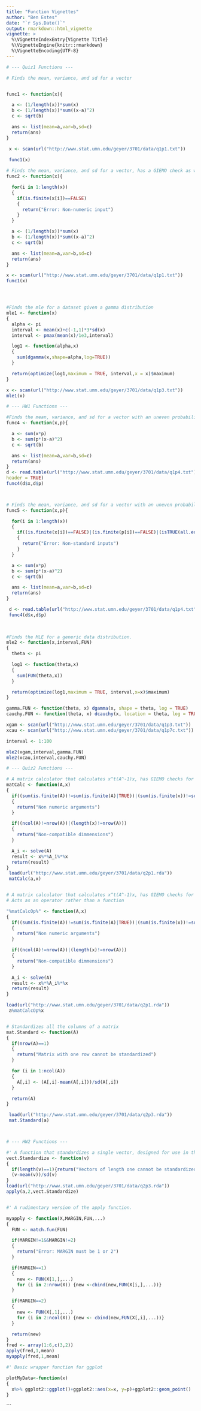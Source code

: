 ```yaml
---
title: "Function Vignettes"
author: "Ben Estes"
date: "`r Sys.Date()`"
output: rmarkdown::html_vignette
vignette: >
  %\VignetteIndexEntry{Vignette Title}
  %\VignetteEngine{knitr::rmarkdown}
  %\VignetteEncoding{UTF-8}
---
```


```r

# --- Quiz1 Functions ---

# Finds the mean, variance, and sd for a vector


func1 <- function(x){

  a <- (1/length(x))*sum(x)
  b <- (1/length(x))*sum((x-a)^2)
  c <- sqrt(b)

  ans <- list(mean=a,var=b,sd=c)
  return(ans)
}

 x <- scan(url("http://www.stat.umn.edu/geyer/3701/data/q1p1.txt"))

 func1(x)
 
# Finds the mean, variance, and sd for a vector, has a GIEMO check as well
func2 <- function(x){

  for(i in 1:length(x))
  {
    if(is.finite(x[i])==FALSE)
    {
      return("Error: Non-numeric input")
    }
  }

  a <- (1/length(x))*sum(x)
  b <- (1/length(x))*sum((x-a)^2)
  c <- sqrt(b)

  ans <- list(mean=a,var=b,sd=c)
  return(ans)
}

x <- scan(url("http://www.stat.umn.edu/geyer/3701/data/q1p1.txt"))
func1(x)




#Finds the mle for a dataset given a gamma distribution
mle1 <- function(x)
{
  alpha <- pi
  interval <- mean(x)+c(-1,1)*3*sd(x)
  interval <- pmax(mean(x)/1e3,interval)

  log1 <- function(alpha,x)
  {
    sum(dgamma(x,shape=alpha,log=TRUE))
  }

  return(optimize(log1,maximum = TRUE, interval,x = x)$maximum)
}

x <- scan(url("http://www.stat.umn.edu/geyer/3701/data/q1p3.txt"))
mle1(x)
```



```r

# --- HW1 Functions ---

#Finds the mean, variance, and sd for a vector with an uneven probability distribution.
func4 <- function(x,p){

  a <- sum(x*p)
  b <- sum(p*(x-a)^2)
  c <- sqrt(b)

  ans <- list(mean=a,var=b,sd=c)
  return(ans)
}
d <- read.table(url("http://www.stat.umn.edu/geyer/3701/data/q1p4.txt"),
header = TRUE)
func4(d$x,d$p)



# Finds the mean, variance, and sd for a vector with an uneven probability distribution, with a GIEMO check
func5 <- function(x,p){

  for(i in 1:length(x))
  {
    if((is.finite(x[i])==FALSE)|(is.finite(p[i])==FALSE)|(isTRUE(all.equal(sum(p),1))==FALSE)|((p[i]<0)==TRUE))
    {
      return("Error: Non-standard inputs")
    }
  }

  a <- sum(x*p)
  b <- sum(p*(x-a)^2)
  c <- sqrt(b)

  ans <- list(mean=a,var=b,sd=c)
  return(ans)
}

 d <- read.table(url("http://www.stat.umn.edu/geyer/3701/data/q1p4.txt"),header = TRUE)
 func4(d$x,d$p)

 
 
#Finds the MLE for a generic data distribution.
mle2 <- function(x,interval,FUN)
{
  theta <- pi

  log1 <- function(theta,x)
  {
    sum(FUN(theta,x))
  }

  return(optimize(log1,maximum = TRUE, interval,x=x)$maximum)
}

gamma.FUN <- function(theta, x) dgamma(x, shape = theta, log = TRUE)
cauchy.FUN <- function(theta, x) dcauchy(x, location = theta, log = TRUE)

xgam <- scan(url("http://www.stat.umn.edu/geyer/3701/data/q1p3.txt"))
xcau <- scan(url("http://www.stat.umn.edu/geyer/3701/data/q1p7c.txt"))

interval <- 1:100

mle2(xgam,interval,gamma.FUN)
mle2(xcau,interval,cauchy.FUN)

```


```r
# --- Quiz2 Functions ---

# A matrix calculator that calculates x^t(A^-1)x, has GIEMO checks for non-numeric and non compatible dims.
matCalc <- function(A,x)
{
  if((sum(is.finite(A))!=sum(is.finite(A)|TRUE))|(sum(is.finite(x))!=sum(is.finite(x)|TRUE)))
  {
    return("Non numeric arguments")
  }

  if((ncol(A)!=nrow(A))|(length(x)!=nrow(A)))
  {
    return("Non-compatible dimmensions")
  }

  A_i <- solve(A)
  result <- x%*%A_i%*%x
  return(result)
}
 load(url("http://www.stat.umn.edu/geyer/3701/data/q2p1.rda"))
 matCalc(a,x)


# A matrix calculator that calculates x^t(A^-1)x, has GIEMO checks for non-numeric and non compatible dims.
# Acts as an operator rather than a function

"%matCalcOp%" <- function(A,x)
{
  if((sum(is.finite(A))!=sum(is.finite(A)|TRUE))|(sum(is.finite(x))!=sum(is.finite(x)|TRUE)))
  {
    return("Non numeric arguments")
  }

  if((ncol(A)!=nrow(A))|(length(x)!=nrow(A)))
  {
    return("Non-compatible dimmensions")
  }

  A_i <- solve(A)
  result <- x%*%A_i%*%x
  return(result)
}

load(url("http://www.stat.umn.edu/geyer/3701/data/q2p1.rda"))
 a%matCalcOp%x


# Standardizes all the columns of a matrix
mat.Standard <- function(A)
{
  if(nrow(A)==1)
  {
    return("Matrix with one row cannot be standardized")
  }

  for (i in 1:ncol(A))
  {
    A[,i] <- (A[,i]-mean(A[,i]))/sd(A[,i])
  }

  return(A)
}

 load(url("http://www.stat.umn.edu/geyer/3701/data/q2p3.rda"))
 mat.Standard(a)



# --- HW2 Functions ---

#' A function that standardizes a single vector, designed for use in the apply function. Also has GIEMO
vect.Standardize <- function(v)
{
  if(length(v)==1){return("Vectors of length one cannot be standardized")}
  (v-mean(v))/sd(v)
}
load(url("http://www.stat.umn.edu/geyer/3701/data/q2p3.rda"))
apply(a,2,vect.Standardize)


#' A rudimentary version of the apply function.

myapply <- function(X,MARGIN,FUN,...)
{
  FUN <- match.fun(FUN)

  if(MARGIN!=1&&MARGIN!=2)
  {
    return("Error: MARGIN must be 1 or 2")
  }

  if(MARGIN==1)
  {
    new <- FUN(X[1,],...)
    for (i in 2:nrow(X)) {new <-cbind(new,FUN(X[i,],...))}
  }

  if(MARGIN==2)
  {
    new <- FUN(X[,1],...)
    for (i in 2:ncol(X)) {new <- cbind(new,FUN(X[,i],...))}
  }

  return(new)
}
fred <- array(1:6,c(3,2))
apply(fred,1,mean)
myapply(fred,1,mean)
```

```r
#' Basic wrapper function for ggplot

plotMyData<-function(x)
{
  x%>% ggplot2::ggplot()+ggplot2::aes(x=x, y=p)+ggplot2::geom_point()
}
```








```
